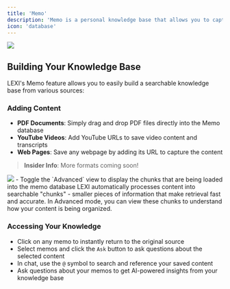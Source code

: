 ```yaml
---
title: 'Memo'
description: 'Memo is a personal knowledge base that allows you to capture, organize, and retrieve knowledge from your browsing history.'
icon: 'database'
---
```


<img src="/images/memo/lexi-memo.jpg" />

## Building Your Knowledge Base

LEXI's Memo feature allows you to easily build a searchable knowledge base from various sources:

### Adding Content
- **PDF Documents**: Simply drag and drop PDF files directly into the Memo database
- **YouTube Videos**: Add YouTube URLs to save video content and transcripts
- **Web Pages**: Save any webpage by adding its URL to capture the content

> **Insider Info**: More formats coming soon!

<CardGroup cols={2}>
  <Card>
    <img src="/images/memo/lexi-memo-advanced.jpg" />
  </Card>
  <CardGroup cols={1}>
    <Card title="Advanced Mode">
      - Toggle the `Advanced` view to display the chunks that are being loaded into the memo database
    </Card>
    <Card title="How It Works">
      LEXI automatically processes content into searchable "chunks" - smaller pieces of information that make retrieval fast and accurate. 
      In Advanced mode, you can view these chunks to understand how your content is being organized.
    </Card>
  </CardGroup>
</CardGroup>


### Accessing Your Knowledge
- Click on any memo to instantly return to the original source
- Select memos and click the `Ask` button to ask questions about the selected content
- In chat, use the `@` symbol to search and reference your saved content
- Ask questions about your memos to get AI-powered insights from your knowledge base
